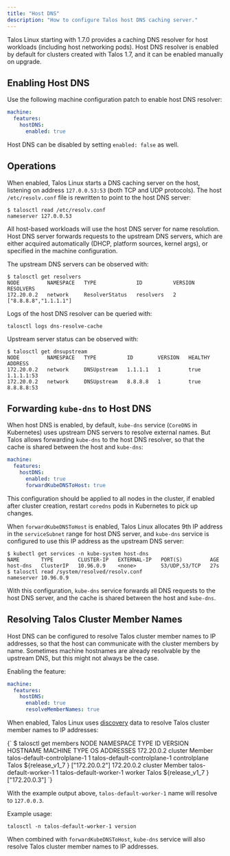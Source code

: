 ```yaml
---
title: "Host DNS"
description: "How to configure Talos host DNS caching server."
---
```



Talos Linux starting with 1.7.0 provides a caching DNS resolver for host workloads (including host networking pods).
Host DNS resolver is enabled by default for clusters created with Talos 1.7, and it can be enabled manually on upgrade.

## Enabling Host DNS

Use the following machine configuration patch to enable host DNS resolver:

```yaml
machine:
  features:
    hostDNS:
      enabled: true
```

Host DNS can be disabled by setting `enabled: false` as well.

## Operations

When enabled, Talos Linux starts a DNS caching server on the host, listening on address `127.0.0.53:53` (both TCP and UDP protocols).
The host `/etc/resolv.conf` file is rewritten to point to the host DNS server:

```shell
$ talosctl read /etc/resolv.conf
nameserver 127.0.0.53
```

All host-based workloads will use the host DNS server for name resolution.
Host DNS server forwards requests to the upstream DNS servers, which are either acquired automatically (DHCP, platform sources, kernel args), or specified in the machine configuration.

The upstream DNS servers can be observed with:

```shell
$ talosctl get resolvers
NODE         NAMESPACE   TYPE             ID          VERSION   RESOLVERS
172.20.0.2   network     ResolverStatus   resolvers   2         ["8.8.8.8","1.1.1.1"]
```

Logs of the host DNS resolver can be queried with:

```shell
talosctl logs dns-resolve-cache
```

Upstream server status can be observed with:

```shell
$ talosctl get dnsupstream
NODE         NAMESPACE   TYPE          ID        VERSION   HEALTHY   ADDRESS
172.20.0.2   network     DNSUpstream   1.1.1.1   1         true      1.1.1.1:53
172.20.0.2   network     DNSUpstream   8.8.8.8   1         true      8.8.8.8:53
```

## Forwarding `kube-dns` to Host DNS

When host DNS is enabled, by default, `kube-dns` service (`CoreDNS` in Kubernetes) uses upstream DNS servers to resolve external names.
But Talos allows forwarding `kube-dns` to the host DNS resolver, so that the cache is shared between the host and `kube-dns`:

```yaml
machine:
  features:
    hostDNS:
      enabled: true
      forwardKubeDNSToHost: true
```

This configuration should be applied to all nodes in the cluster, if enabled after cluster creation, restart `coredns` pods in Kubernetes to pick up changes.

When `forwardKubeDNSToHost` is enabled, Talos Linux allocates 9th IP address in the `serviceSubnet` range for host DNS server, and `kube-dns` service is configured to use this IP address as the upstream DNS server:

```shell
$ kubectl get services -n kube-system host-dns
NAME       TYPE        CLUSTER-IP   EXTERNAL-IP   PORT(S)         AGE
host-dns   ClusterIP   10.96.0.9    <none>        53/UDP,53/TCP   27s
$ talosctl read /system/resolved/resolv.conf
nameserver 10.96.0.9
```

With this configuration, `kube-dns` service forwards all DNS requests to the host DNS server, and the cache is shared between the host and `kube-dns`.

## Resolving Talos Cluster Member Names

Host DNS can be configured to resolve Talos cluster member names to IP addresses, so that the host can communicate with the cluster members by name.
Sometimes machine hostnames are already resolvable by the upstream DNS, but this might not always be the case.

Enabling the feature:

```yaml
machine:
  features:
    hostDNS:
      enabled: true
      resolveMemberNames: true
```

When enabled, Talos Linux uses [discovery](../configure-your-talos-cluster/system-configuration/discovery) data to resolve Talos cluster member names to IP addresses:

<CodeBlock lang="sh">
{`
$ talosctl get members
NODE         NAMESPACE   TYPE     ID                             VERSION   HOSTNAME                       MACHINE TYPE   OS                        ADDRESSES
172.20.0.2   cluster     Member   talos-default-controlplane-1   1         talos-default-controlplane-1   controlplane   Talos ${release_v1_7 }   ["172.20.0.2"]
172.20.0.2   cluster     Member   talos-default-worker-1         1         talos-default-worker-1         worker         Talos ${release_v1_7 }   ["172.20.0.3"]
`}
</CodeBlock>

With the example output above, `talos-default-worker-1` name will resolve to `127.0.0.3`.

Example usage:

```shell
talosctl -n talos-default-worker-1 version
```

When combined with `forwardKubeDNSToHost`, `kube-dns` service will also resolve Talos cluster member names to IP addresses.
